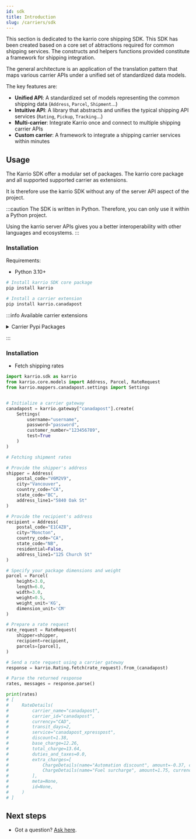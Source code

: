 ```yaml
---
id: sdk
title: Introduction
slug: /carriers/sdk
---
```


This section is dedicated to the karrio core shipping SDK. This SDK has been created
based on a core set of abtractions required for common shipping services. The constructs
and helpers functions provided constitute a framework for shipping integration.

The general architecture is an application of the translation pattern that maps various carrier
APIs under a unified set of standardized data models.

The key features are:

- **Unified API**: A standardized set of models representing the common shipping data (`Address`, `Parcel`, `Shipment`...)
- **Intuitive API**: A library that abstracts and unifies the typical shipping API services (`Rating`, `Pickup`, `Tracking`...)
- **Multi-carrier**: Integrate Karrio once and connect to multiple shipping carrier APIs
- **Custom carrier**: A framework to integrate a shipping carrier services within minutes

## Usage

The Karrio SDK offer a modular set of packages. The karrio core package and all supported
supported carrier as extensions.

It is therefore use the karrio SDK without any of the server API aspect of the project.

:::caution
The SDK is written in Python. Therefore, you can only use it within a Python project.

Using the karrio server APIs gives you a better interoperability with other languages
and ecosystems.
:::

### Installation

Requirements:

- Python 3.10+

```bash
# Install karrio SDK core package
pip install karrio

# Install a carrier extension
pip install karrio.canadapost
```

:::info Available carrier extensions

<details>
<summary>Carrier Pypi Packages</summary>

- `karrio.aramex`
- `karrio.australiapost`
- `karrio.canadapost`
- `karrio.canpar`
- `karrio.dhl-express`
- `karrio.dhl-universal`
- `karrio.dicom`
- `karrio.fedex`
- `karrio.purolator`
- `karrio.royalmail`
- `karrio.sendle`
- `karrio.sf-express`
- `karrio.tnt`
- `karrio.ups`
- `karrio.usps`
- `karrio.usps-international`
- `karrio.yanwen`
- `karrio.yunexpress`

</details>

:::

### Installation

- Fetch shipping rates

```python
import karrio.sdk as karrio
from karrio.core.models import Address, Parcel, RateRequest
from karrio.mappers.canadapost.settings import Settings


# Initialize a carrier gateway
canadapost = karrio.gateway["canadapost"].create(
    Settings(
        username="username",
        password="password",
        customer_number="123456789",
        test=True
    )
)

# Fetching shipment rates

# Provide the shipper's address
shipper = Address(
    postal_code="V6M2V9",
    city="Vancouver",
    country_code="CA",
    state_code="BC",
    address_line1="5840 Oak St"
)

# Provide the recipient's address
recipient = Address(
    postal_code="E1C4Z8",
    city="Moncton",
    country_code="CA",
    state_code="NB",
    residential=False,
    address_line1="125 Church St"
)

# Specify your package dimensions and weight
parcel = Parcel(
    height=3.0,
    length=6.0,
    width=3.0,
    weight=0.5,
    weight_unit='KG',
    dimension_unit='CM'
)

# Prepare a rate request
rate_request = RateRequest(
    shipper=shipper,
    recipient=recipient,
    parcels=[parcel],
)

# Send a rate request using a carrier gateway
response = karrio.Rating.fetch(rate_request).from_(canadapost)

# Parse the returned response
rates, messages = response.parse()

print(rates)
# [
#     RateDetails(
#         carrier_name="canadapost",
#         carrier_id="canadapost",
#         currency="CAD",
#         transit_days=2,
#         service="canadapost_xpresspost",
#         discount=1.38,
#         base_charge=12.26,
#         total_charge=13.64,
#         duties_and_taxes=0.0,
#         extra_charges=[
#             ChargeDetails(name="Automation discount", amount=-0.37, currency="CAD"),
#             ChargeDetails(name="Fuel surcharge", amount=1.75, currency="CAD"),
#         ],
#         meta=None,
#         id=None,
#     )
# ]
```

## Next steps

- Got a question? [Ask here](https://github.com/karrioapi/karrio/discussions).
